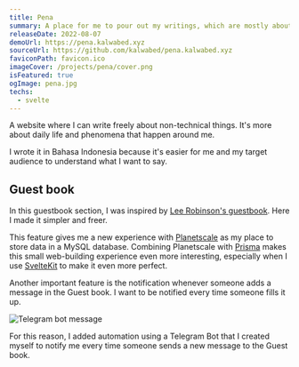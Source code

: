 ```yaml
---
title: Pena
summary: A place for me to pour out my writings, which are mostly about life and phenomena.
releaseDate: 2022-08-07
demoUrl: https://pena.kalwabed.xyz
sourceUrl: https://github.com/kalwabed/pena.kalwabed.xyz
faviconPath: favicon.ico
imageCover: /projects/pena/cover.png
isFeatured: true
ogImage: pena.jpg
techs:
  - svelte
---
```


A website where I can write freely about non-technical things. It's more about daily life and phenomena that happen around me.

I wrote it in Bahasa Indonesia because it's easier for me and my target audience to understand what I want to say.

## Guest book

In this guestbook section, I was inspired by [Lee Robinson's guestbook](https://leerob.io/guestbook). Here I made it simpler and freer.

This feature gives me a new experience with [Planetscale](https://planetscale.com/) as my place to store data in a MySQL database. Combining Planetscale with [Prisma](https://leerob.io/guestbook) makes this small web-building experience even more interesting, especially when I use [SvelteKit](https://kit.svelte.dev/) to make it even more perfect.

Another important feature is the notification whenever someone adds a message in the Guest book. I want to be notified every time someone fills it up.

![Telegram bot message](/projects/pena/bot.png)

For this reason, I added automation using a Telegram Bot that I created myself to notify me every time someone sends a new message to the Guest book.
